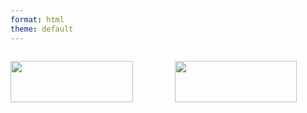 ```yaml
---
format: html
theme: default
---
```


::: columns
::: column
![](images/project1.jpg){width="90%" loading="lazy"}  

![](images/project2.jpg){width="90%" loading="lazy"}  
:::
::: column
![](images/project3.jpg){width="90%" loading="lazy"}  

![](images/project4.jpg){width="90%" loading="lazy"}  
:::
:::